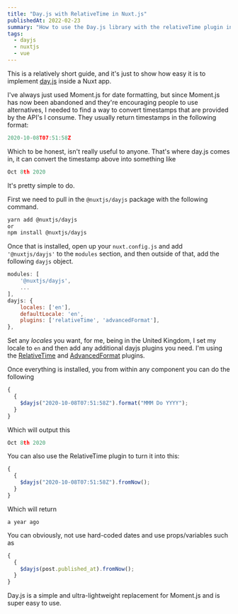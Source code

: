 ```yaml
---
title: "Day.js with RelativeTime in Nuxt.js"
publishedAt: 2022-02-23
summary: "How to use the Day.js library with the relativeTime plugin in Nuxt.js to format and display relative timestamps for dynamic content."
tags:
  - dayjs
  - nuxtjs
  - vue
---
```


This is a relatively short guide, and it's just to show how easy it is to implement [day.js](https://day.js.org/) inside a Nuxt app.

I've always just used Moment.js for date formatting, but since Moment.js has now been abandoned and they're encouraging people to use alternatives, I needed to find a way to convert timestamps that are provided by the API's I consume. They usually return timestamps in the following format:

```js
2020-10-08T07:51:58Z
```

Which to be honest, isn't really useful to anyone. That's where day.js comes in, it can convert the timestamp above into something like

```js
Oct 8th 2020
```

It's pretty simple to do.

First we need to pull in the `@nuxtjs/dayjs` package with the following command.

```bash
yarn add @nuxtjs/dayjs
or
npm install @nuxtjs/dayjs
```

Once that is installed, open up your `nuxt.config.js` and add
`'@nuxtjs/dayjs'` to the `modules` section, and then outside of that, add the following `dayjs` object.

```js
modules: [
    '@nuxtjs/dayjs',
    ...
],
dayjs: {
    locales: ['en'],
    defaultLocale: 'en',
    plugins: ['relativeTime', 'advancedFormat'],
},
```

Set any _locales_ you want, for me, being in the United Kingdom, I set my locale to `en` and then add any additional dayjs plugins you need. I'm using the [RelativeTime](https://day.js.org/docs/en/plugin/relative-time) and [AdvancedFormat](https://day.js.org/docs/en/plugin/advanced-format) plugins.

Once everything is installed, you from within any component you can do the following

```js
{
  {
    $dayjs("2020-10-08T07:51:58Z").format("MMM Do YYYY");
  }
}
```

Which will output this

```js
Oct 8th 2020
```

You can also use the RelativeTime plugin to turn it into this:

```js
{
  {
    $dayjs("2020-10-08T07:51:58Z").fromNow();
  }
}
```

Which will return

`a year ago`

You can obviously, not use hard-coded dates and use props/variables such as

```js
{
  {
    $dayjs(post.published_at).fromNow();
  }
}
```

Day.js is a simple and ultra-lightweight replacement for Moment.js and is super easy to use.
